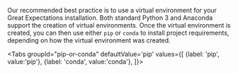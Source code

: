 
Our recommended best practice is to use a virtual environment for your Great Expectations installation.  Both standard Python 3 and Anaconda support the creation of virtual environments.  Once the virtual environment is created, you can then use either `pip` or `conda` to install project requirements, depending on how the virtual environment was created.

<Tabs
  groupId="pip-or-conda"
  defaultValue='pip'
  values={[
  {label: 'pip', value:'pip'},
  {label: 'conda', value:'conda'},
  ]}>
<TabItem value="pip">

<CreateVenvPip />

<EnsureLatestPip />

</TabItem>
<TabItem value="conda">

<EnsureLatestAnaconda />

<CreateVenvConda />

</TabItem>
</Tabs>

